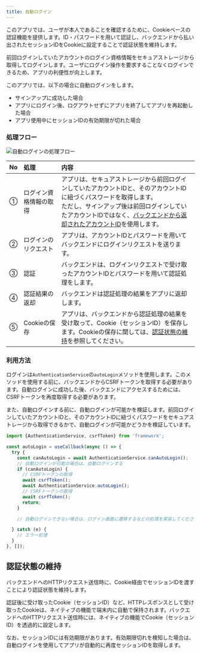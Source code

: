```yaml
---
title: 自動ログイン
---
```


このアプリでは、ユーザが本人であることを確認するために、Cookieベースの認証機能を提供します。ID・パスワードを用いて認証し、バックエンドから払い出されたセッションIDをCookieに設定することで認証状態を維持します。

前回ログインしていたアカウントのログイン資格情報をセキュアストレージから取得してログインします。ユーザにログイン操作を要求することなくログインできるため、アプリの利便性が向上します。

このアプリでは、以下の場合に自動ログインをします。

- サインアップに成功した場合
- アプリにログイン後、ログアウトせずにアプリを終了してアプリを再起動した場合
- アプリ使用中にセッションIDの有効期限が切れた場合

<!-- markdownlint-disable MD024 -->

### 処理フロー

<!-- markdownlint-enable MD024 -->

![自動ログインの処理フロー](auth-auto-login-flow.drawio.png)

| No | 処理 | 内容 |
|:--|:--|:--|
| ① | ログイン資格情報の取得 | アプリは、セキュアストレージから前回ログインしていたアカウントIDと、そのアカウントIDに紐づくパスワードを取得します。<br/>ただし、サインアップ後は前回ログインしていたアカウントIDではなく、[バックエンドから返却されたアカウントID](signup.mdx#処理フロー)を使用します。 |
| ② | ログインのリクエスト | アプリは、アカウントIDとパスワードを用いてバックエンドにログインリクエストを送ります。 |
| ③ | 認証 | バックエンドは、ログインリクエストで受け取ったアカウントIDとパスワードを用いて認証処理をします。 |
| ④ | 認証結果の返却 | バックエンドは認証処理の結果をアプリに返却します。|
| ⑤ | Cookieの保存 | アプリは、バックエンドから認証処理の結果を受け取って、Cookie（セッションID）を保存します。Cookieの保存に関しては、[認証状態の維持](login.mdx#認証状態の維持)を参照してください。 |

<!-- markdownlint-disable MD024 -->

### 利用方法

<!-- markdownlint-enable MD024 -->

ログインは`AuthenticationService`の`autoLogin`メソッドを使用します。このメソッドを使用する前に、バックエンドからCSRFトークンを取得する必要があります。自動ログインに成功した後、バックエンドにアクセスするためには、CSRFトークンを再度取得する必要があります。

また、自動ログインする前に、自動ログインが可能かを検証します。前回ログインしていたアカウントIDと、そのアカウントIDに紐づくパスワードをセキュアストレージから取得できるかで、自動ログインが可能かどうかを検証しています。

```typescript title="自動ログインの利用方法"
import {AuthenticationService, csrfToken} from 'framework';

const autoLogin = useCallback(async () => {
  try {
    const canAutoLogin = await AuthenticationService.canAutoLogin();
    // 自動ログインが可能の場合は、自動ログインする
    if (canAutoLogin) {
      // CSRFトークンの取得
      await csrfToken();
      await AuthenticationService.autoLogin();
      // CSRFトークンの取得
      await csrfToken();
      return;
    }

    // 自動ログインできない場合は、ログイン画面に遷移するなどの処理を実装してください

  } catch (e) {
    // エラー処理
  }
}, []);
```

## 認証状態の維持

バックエンドへのHTTPリクエスト送信時に、Cookie経由でセッションIDを渡すことにより認証状態を維持します。

認証後に受け取ったCookie（セッションID）など、HTTPレスポンスとして受け取ったCookieは、ネイティブの機能で端末内に自動で保持されます。バックエンドへのHTTPリクエスト送信時には、ネイティブの機能でCookie（セッションID）を透過的に設定します。

なお、セッションIDには有効期限があります。有効期限切れを検知した場合は、自動ログインを使用してアプリが自動的に再度セッションIDを取得します。
